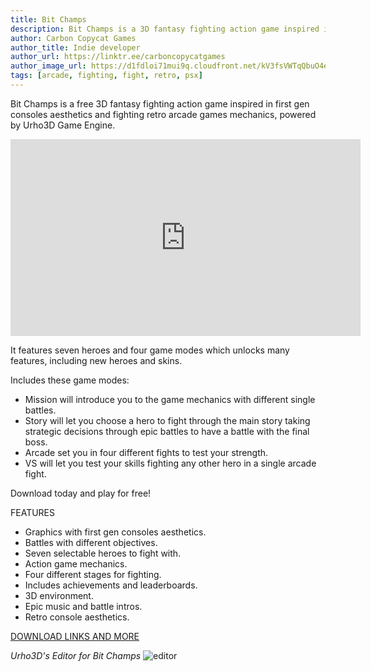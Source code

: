 ```yaml
---
title: Bit Champs
description: Bit Champs is a 3D fantasy fighting action game inspired in first gen consoles aesthetics and retro arcade games mechanics.
author: Carbon Copycat Games
author_title: Indie developer
author_url: https://linktr.ee/carboncopycatgames
author_image_url: https://d1fdloi71mui9q.cloudfront.net/kV3fsVWTqQbuO4eQ3hDg_b7C20ED5w2DpJv7n
tags: [arcade, fighting, fight, retro, psx]
---
```



Bit Champs is a free 3D fantasy fighting action game inspired in first gen consoles aesthetics and fighting retro arcade games mechanics, powered by Urho3D Game Engine.

<EmbedResponsive wide={true}>
  <iframe width="560" height="315" src="https://www.youtube.com/embed/v5lxPzuj_O0" title="YouTube video player" frameborder="0" allow="accelerometer; autoplay; clipboard-write; encrypted-media; gyroscope; picture-in-picture" allowfullscreen></iframe>
</EmbedResponsive>

<!--truncate-->

It features seven heroes and four game modes which unlocks many features, including new heroes and skins.

Includes these game modes:

- Mission will introduce you to the game mechanics with different single battles.
- Story will let you choose a hero to fight through the main story taking strategic decisions through epic battles to have a battle with the final boss.
- Arcade set you in four different fights to test your strength.
- VS will let you test your skills fighting any other hero in a single arcade fight.

Download today and play for free!

FEATURES

- Graphics with first gen consoles aesthetics.
- Battles with different objectives.
- Seven selectable heroes to fight with.
- Action game mechanics.
- Four different stages for fighting.
- Includes achievements and leaderboards.
- 3D environment.
- Epic music and battle intros.
- Retro console aesthetics.

[DOWNLOAD LINKS AND MORE](https://linktr.ee/carboncopycatgames)

_Urho3D's Editor for Bit Champs_
![editor](https://user-images.githubusercontent.com/79669499/121565271-b3c17200-c9f2-11eb-91e4-29d7397105b6.png)


